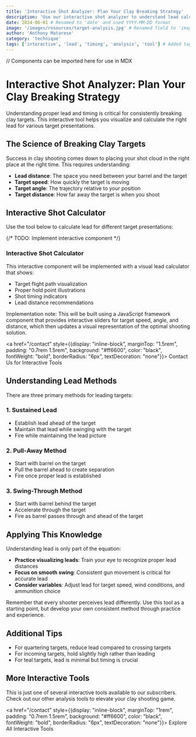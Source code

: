 ```yaml
---
title: 'Interactive Shot Analyzer: Plan Your Clay Breaking Strategy'
description: 'Use our interactive shot analyzer to understand lead calculations and timing for different target presentations'
date: 2024-06-01 # Renamed to 'date' and used YYYY-MM-DD format
image: '/images/resources/target-analysis.jpg' # Renamed field to 'image' to match schema
author: 'Anthony Matarese'
category: 'technique'
tags: ['interactive', 'lead', 'timing', 'analysis', 'tool'] # Added tags
---
```


// Components can be imported here for use in MDX

# Interactive Shot Analyzer: Plan Your Clay Breaking Strategy

Understanding proper lead and timing is critical for consistently breaking clay targets. This interactive tool helps you visualize and calculate the right lead for various target presentations.

## The Science of Breaking Clay Targets

Success in clay shooting comes down to placing your shot cloud in the right place at the right time. This requires understanding:

- **Lead distance**: The space you need between your barrel and the target
- **Target speed**: How quickly the target is moving
- **Target angle**: The trajectory relative to your position
- **Target distance**: How far away the target is when you shoot

## Interactive Shot Calculator

Use the tool below to calculate lead for different target presentations:

{/* TODO: Implement interactive component */}
<div style={{padding: "20px", background: "#222222", borderRadius: "8px", marginBottom: "2rem", border: "1px solid rgba(255, 103, 0, 0.3)"}}>
  <h3 style={{margin: "0 0 1rem"}}>Interactive Shot Calculator</h3>
  <p>This interactive component will be implemented with a visual lead calculator that shows:</p>
  <ul>
    <li>Target flight path visualization</li>
    <li>Proper hold point illustrations</li>
    <li>Shot timing indicators</li>
    <li>Lead distance recommendations</li>
  </ul>
  <p style={{fontStyle: "italic", color: "#999999", marginTop: "1rem"}}>Implementation note: This will be built using a JavaScript framework component that provides interactive sliders for target speed, angle, and distance, which then updates a visual representation of the optimal shooting solution.</p>

  <a href="/contact" style={{display: "inline-block", marginTop: "1.5rem", padding: "0.7rem 1.5rem", background: "#ff6600", color: "black", fontWeight: "bold", borderRadius: "6px", textDecoration: "none"}}>
    Contact Us for Interactive Tools
  </a>
</div>

## Understanding Lead Methods

There are three primary methods for leading targets:

### 1. Sustained Lead

- Establish lead ahead of the target
- Maintain that lead while swinging with the target
- Fire while maintaining the lead picture

### 2. Pull-Away Method

- Start with barrel on the target
- Pull the barrel ahead to create separation
- Fire once proper lead is established

### 3. Swing-Through Method

- Start with barrel behind the target
- Accelerate through the target
- Fire as barrel passes through and ahead of the target

## Applying This Knowledge

Understanding lead is only part of the equation:

- **Practice visualizing leads**: Train your eye to recognize proper lead distances
- **Focus on smooth swing**: Consistent gun movement is critical for accurate lead
- **Consider variables**: Adjust lead for target speed, wind conditions, and ammunition choice

Remember that every shooter perceives lead differently. Use this tool as a starting point, but develop your own consistent method through practice and experience.

## Additional Tips

- For quartering targets, reduce lead compared to crossing targets
- For incoming targets, hold slightly high rather than leading
- For teal targets, lead is minimal but timing is crucial

## More Interactive Tools

This is just one of several interactive tools available to our subscribers. Check out our other analysis tools to elevate your clay shooting game.

<a href="/contact" style={{display: "inline-block", marginTop: "1rem", padding: "0.7rem 1.5rem", background: "#ff6600", color: "black", fontWeight: "bold", borderRadius: "6px", textDecoration: "none"}}>
  Explore All Interactive Tools
</a>